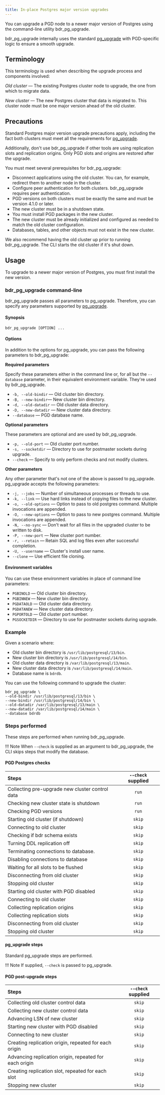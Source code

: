 ```yaml
---
title: In-place Postgres major version upgrades
---
```


You can upgrade a PGD node to a newer major version of Postgres using the
command-line utility bdr_pg_upgrade.

bdr_pg_upgrade internally uses the standard [pg_upgrade](https://www.postgresql.org/docs/current/pgupgrade.html)
with PGD-specific logic to ensure a smooth upgrade.

## Terminology

This terminology is used when describing the upgrade process and components involved:

*Old cluster* &mdash; The existing Postgres cluster node to upgrade, the one from which to migrate data.

*New cluster* &mdash; The new Postgres cluster that data is migrated to. This cluster node must be one major version ahead of the old cluster.

## Precautions

Standard Postgres major version upgrade precautions apply, including the fact both clusters must meet
all the requirements for [pg_upgrade](https://www.postgresql.org/docs/current/pgupgrade.html#id-1.9.5.12.7.).

Additionally, don't use bdr_pg_upgrade if other tools are using
replication slots and replication origins. Only PGD slots and origins are
restored after the upgrade.

You must meet several prerequisites for bdr_pg_upgrade:

-   Disconnect applications using the old cluster. You can, for example,
    redirect them to another node in the cluster.
-   Configure peer authentication for both clusters. bdr_pg_upgrade
    requires peer authentication.
-   PGD versions on both clusters must be exactly the same and must be version
    4.1.0 or later.
-   The new cluster must be in a shutdown state.
-   You must install PGD packages in the new cluster.
-   The new cluster must be already initialized and configured as needed to
    match the old cluster configuration.
-   Databases, tables, and other objects must not exist in the new cluster.

We also recommend having the old cluster up prior to running bdr_pg_upgrade.
The CLI starts the old cluster if it's shut down.

## Usage

To upgrade to a newer major version of Postgres, you must first install the new version.

### bdr_pg_upgrade command-line

bdr_pg_upgrade passes all parameters to pg_upgrade. Therefore, you can
specify any parameters supported by [pg_upgrade](https://www.postgresql.org/docs/current/pgupgrade.html#id-1.9.5.12.6). 

#### Synopsis

```shell
bdr_pg_upgrade [OPTION] ...
```

#### Options

In addition to the options for pg_upgrade, you can pass the following parameters
to bdr_pg_upgrade:

**Required parameters**

Specify these parameters either in the command line or, for all but the `--database` parameter, in their equivalent environment variable. They're used by bdr_pg_upgrade.

-   `-b, --old-bindir` &mdash; Old cluster bin directory.
-   `-B, --new-bindir`&mdash; New cluster bin directory.
-   `-d, --old-datadir` &mdash; Old cluster data directory.
-   `-D, --new-datadir` &mdash; New cluster data directory.
-   `--database` &mdash; PGD database name.

**Optional parameters**

These parameters are optional and are used by bdr_pg_upgrade.

-   `-p, --old-port` &mdash; Old cluster port number.
-   `-s, --socketdir` &mdash; Directory to use for postmaster sockets during upgrade.
-   `--check` &mdash; Specify to only perform checks and not modify clusters.

**Other parameters**

Any other parameter that's not one of the above is passed to pg_upgrade. pg_upgrade accepts the following parameters:

- `-j, --jobs` &mdash; Number of simultaneous processes or threads to use.
- `-k, --link` &mdash; Use hard links instead of copying files to the new cluster.
- `-o, --old-options` &mdash; Option to pass to old postgres command. Multiple invocations are appended.
- `-O, --new-options` &mdash; Option to pass to new postgres command. Multiple invocations are appended.
- `-N, --no-sync` &mdash; Don't wait for all files in the upgraded cluster to be written to disk.
- `-P, --new-port` &mdash; New cluster port number.
- `-r, --retain` &mdash; Retain SQL and log files even after successful completion.
- `-U, --username` &mdash; Cluster's install user name.
- `--clone` &mdash; Use efficient file cloning.

#### Environment variables

You can use these environment variables in place of command line parameters:

-   `PGBINOLD` &mdash; Old cluster bin directory.
-   `PGBINNEW` &mdash; New cluster bin directory.
-   `PGDATAOLD` &mdash; Old cluster data directory.
-   `PGDATANEW` &mdash; New cluster data directory.
-   `PGPORTOLD` &mdash; Old cluster port number.
-   `PGSOCKETDIR` &mdash; Directory to use for postmaster sockets during upgrade.


### Example

Given a scenario where:

-   Old cluster bin directory is `/usr/lib/postgresql/13/bin`.
-   New cluster bin directory is `/usr/lib/postgresql/14/bin`.
-   Old cluster data directory is `/var/lib/postgresql/13/main`.
-   New cluster data directory is `/var/lib/postgresql/14/main`.
-   Database name is `bdrdb`.


You can use the following command to upgrade the cluster:

```
bdr_pg_upgrade \
--old-bindir /usr/lib/postgresql/13/bin \
--new-bindir /usr/lib/postgresql/14/bin \
--old-datadir /var/lib/postgresql/13/main \
--new-datadir /var/lib/postgresql/14/main \
--database bdrdb
```

### Steps performed

These steps are performed when running bdr_pg_upgrade.

!!! Note
    When `--check` is supplied as an argument to bdr_pg_upgrade, the CLI
    skips steps that modify the database.

#### PGD Postgres checks


| Steps                                           | `--check` supplied |
| :-----------------------------------------------|:------------------:|
| Collecting pre-upgrade new cluster control data | `run`              |
| Checking new cluster state is shutdown          | `run`              |
| Checking PGD versions                           | `run`              |
| Starting old cluster (if shutdown)              | `skip`             |
| Connecting to old cluster                       | `skip`             |
| Checking if bdr schema exists                   | `skip`             |
| Turning DDL replication off                     | `skip`             |
| Terminating connections to database.            | `skip`             |
| Disabling connections to database               | `skip`             |
| Waiting for all slots to be flushed             | `skip`             |
| Disconnecting from old cluster                  | `skip`             |
| Stopping old cluster                            | `skip`             |
| Starting old cluster with PGD disabled          | `skip`             |
| Connecting to old cluster                       | `skip`             |
| Collecting replication origins                  | `skip`             |
| Collecting replication slots                    | `skip`             |
| Disconnecting from old cluster                  | `skip`             |
| Stopping old cluster                            | `skip`             |

#### pg_upgrade steps

Standard pg_upgrade steps are performed.

!!! Note
    If supplied, `--check` is passed to pg_upgrade.


#### PGD post-upgrade steps

| Steps                                           | `--check` supplied |
| :-----------------------------------------------|:------------------:|
| Collecting old cluster control data             | `skip`             |
| Collecting new cluster control data             | `skip`             |
| Advancing LSN of new cluster                    | `skip`             |
| Starting new cluster with PGD disabled          | `skip`             |
| Connecting to new cluster                       | `skip`             |
| Creating replication origin, repeated for each origin  | `skip`       |
| Advancing replication origin, repeated for each origin | `skip`       |
| Creating replication slot, repeated for each slot      | `skip`       |
| Stopping new cluster                            | `skip`             |
